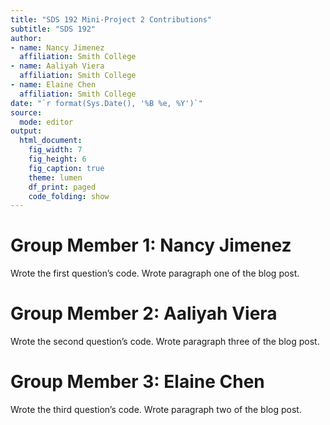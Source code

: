 ```yaml
---
title: "SDS 192 Mini-Project 2 Contributions"
subtitle: "SDS 192"
author: 
- name: Nancy Jimenez
  affiliation: Smith College
- name: Aaliyah Viera
  affiliation: Smith College
- name: Elaine Chen
  affiliation: Smith College
date: "`r format(Sys.Date(), '%B %e, %Y')`"
source:
  mode: editor
output: 
  html_document:
    fig_width: 7
    fig_height: 6
    fig_caption: true
    theme: lumen
    df_print: paged
    code_folding: show
---
```



# Group Member 1: Nancy Jimenez

Wrote the first question's code.
Wrote paragraph one of the blog post.

# Group Member 2: Aaliyah Viera

Wrote the second question's code.
Wrote paragraph three of the blog post.

# Group Member 3: Elaine Chen

Wrote the third question's code.
Wrote paragraph two of the blog post.